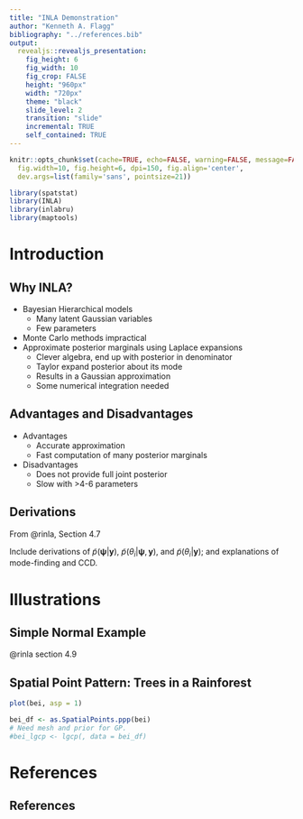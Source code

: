 ```yaml
---
title: "INLA Demonstration"
author: "Kenneth A. Flagg"
bibliography: "../references.bib"
output:
  revealjs::revealjs_presentation:
    fig_height: 6
    fig_width: 10
    fig_crop: FALSE
    height: "960px"
    width: "720px"
    theme: "black"
    slide_level: 2
    transition: "slide"
    incremental: TRUE
    self_contained: TRUE
---
```



```r
knitr::opts_chunk$set(cache=TRUE, echo=FALSE, warning=FALSE, message=FALSE,
  fig.width=10, fig.height=6, dpi=150, fig.align='center',
  dev.args=list(family='sans', pointsize=21))

library(spatstat)
library(INLA)
library(inlabru)
library(maptools)
```

# Introduction

## Why INLA?

- Bayesian Hierarchical models
     - Many latent Gaussian variables
     - Few parameters
- Monte Carlo methods impractical
 - Approximate posterior marginals using Laplace expansions
     - Clever algebra, end up with posterior in denominator
     - Taylor expand posterior about its mode
     - Results in a Gaussian approximation
     - Some numerical integration needed

## Advantages and Disadvantages

 - Advantages
    - Accurate approximation
    - Fast computation of many posterior marginals
 - Disadvantages
    - Does not provide full joint posterior
    - Slow with >4-6 parameters


## Derivations

From @rinla, Section 4.7

Include derivations of $\tilde{p}(\boldsymbol{\psi}|\mathbf{y})$, $\tilde{p}(\theta_{i}|\boldsymbol{\psi},\mathbf{y})$, and $\tilde{p}(\theta_{i}|\mathbf{y})$; and explanations of mode-finding and CCD.


# Illustrations

## Simple Normal Example

@rinla section 4.9


## Spatial Point Pattern: Trees in a Rainforest

```r
plot(bei, asp = 1)
```

```r
bei_df <- as.SpatialPoints.ppp(bei)
# Need mesh and prior for GP.
#bei_lgcp <- lgcp(, data = bei_df)
```

# References

## References

